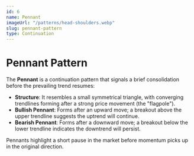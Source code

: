 ```yaml
---
id: 6
name: Pennant
imageUrl: "/patterns/head-shoulders.webp"
slug: pennant-pattern
type: Continuation
---
```


# **Pennant Pattern**

The **Pennant** is a continuation pattern that signals a brief consolidation before the prevailing trend resumes:  

- **Structure**: It resembles a small symmetrical triangle, with converging trendlines forming after a strong price movement (the "flagpole").  
- **Bullish Pennant**: Forms after an upward move; a breakout above the upper trendline suggests the uptrend will continue.  
- **Bearish Pennant**: Forms after a downward move; a breakout below the lower trendline indicates the downtrend will persist.  

Pennants highlight a short pause in the market before momentum picks up in the original direction.  
